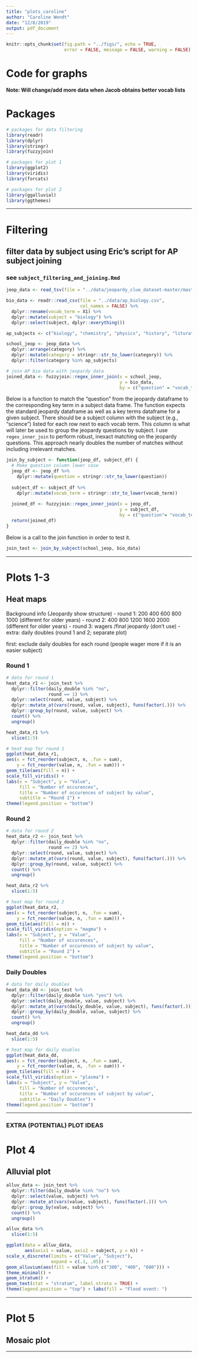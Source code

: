 ```yaml
---
title: "plots_caroline"
author: "Caroline Wendt"
date: "12/8/2019"
output: pdf_document
---
```


```r
knitr::opts_chunk$set(fig.path = "../figs/", echo = TRUE,
                      error = FALSE, message = FALSE, warning = FALSE)
```


# Code for graphs
**Note: Will change/add more data when Jacob obtains better vocab lists**


# Packages
```r
# packages for data filtering
library(readr)
library(dplyr)
library(stringr)
library(fuzzyjoin)

# packages for plot 1
library(ggplot2)
library(viridis)
library(forcats)

# packages for plot 2
library(ggalluvial)
library(ggthemes)
```

______________________________________________________________________________

# Filtering
## filter data by subject using Eric's script for AP subject joining
### see `subject_filtering_and_joining.Rmd`

```r
jeop_data <- read_tsv(file = "../data/jeopardy_clue_dataset-master/master_season1-35.tsv")

bio_data <- readr::read_csv(file = "../data/ap_biology.csv", 
                            col_names = FALSE) %>% 
  dplyr::rename(vocab_term = X1) %>% 
  dplyr::mutate(subject = "biology") %>% 
  dplyr::select(subject, dplyr::everything())
```

```r
ap_subjects <- c("biology", "chemistry", "physics", "history", "liturature")

school_jeop <- jeop_data %>% 
  dplyr::arrange(category) %>% 
  dplyr::mutate(category = stringr::str_to_lower(category)) %>% 
  dplyr::filter(category %in% ap_subjects)
``` 

```r
# join AP bio data with jeopardy data
joined_data <- fuzzyjoin::regex_inner_join(x = school_jeop, 
                                           y = bio_data, 
                                           by = c("question" = "vocab_term"))
```

Below is a function to match the "question" from the jeopardy dataframe to the corresponding key term in a subject data frame. The function expects the standard jeopardy dataframe as well as a key terms dataframe for a given subject. There should be a subject column with the subject (e.g., "science") listed for each row next to each vocab term. This column is what will later be used to group the jeopardy questions by subject. I use `regex_inner_join` to perform robust, inexact matching on the jeopardy questions. This approach nearly doubles the number of matches without including irrelevant matches.

```r
join_by_subject <- function(jeop_df, subject_df) {
  # Make question column lower case
  jeop_df <- jeop_df %>% 
    dplyr::mutate(question = stringr::str_to_lower(question))
  
  subject_df <- subject_df %>% 
    dplyr::mutate(vocab_term = stringr::str_to_lower(vocab_term))
  
  joined_df <- fuzzyjoin::regex_inner_join(x = jeop_df,
                                           y = subject_df,
                                           by = c("question"= "vocab_term"))
  return(joined_df)
}
```

Below is a call to the join function in order to test it.
```r
join_test <- join_by_subject(school_jeop, bio_data)
```

______________________________________________________________________________

# Plots 1-3
## Heat maps

Background info (Jeopardy show structure)
- round 1: 200 400 600 800 1000 (different for older years)
- round 2: 400 800 1200 1600 2000 (different for older years)
- round 3: wagers /final jeopardy (don't use)
- extra: daily doubles (round 1 and 2; separate plot)

first: exclude daily doubles for each round (people wager more if it is an easier subject)

### Round 1
```r
# data for round 1
heat_data_r1 <- join_test %>%
  dplyr::filter(daily_double %in% "no",
                round == 1) %>% 
  dplyr::select(round, value, subject) %>%
  dplyr::mutate_at(vars(round, value, subject), funs(factor(.))) %>% 
  dplyr::group_by(round, value, subject) %>%
  count() %>%
  ungroup()

heat_data_r1 %>% 
  slice(1:5)
```

```r
# heat map for round 1
ggplot(heat_data_r1,
aes(x = fct_reorder(subject, n, .fun = sum),
    y = fct_reorder(value, n, .fun = sum))) +
geom_tile(aes(fill = n)) +
scale_fill_viridis() +
labs(x = "Subject", y = "Value", 
     fill = "Number of occurences",
     title = "Number of occurences of subject by value",
     subtitle = "Round 1") +
theme(legend.position = "bottom")
```

### Round 2
```r
# data for round 2
heat_data_r2 <- join_test %>%
  dplyr::filter(daily_double %in% "no",
                round == 2) %>% 
  dplyr::select(round, value, subject) %>%
  dplyr::mutate_at(vars(round, value, subject), funs(factor(.))) %>% 
  dplyr::group_by(round, value, subject) %>%
  count() %>%
  ungroup()

heat_data_r2 %>% 
  slice(1:5)
```

```r
# heat map for round 2
ggplot(heat_data_r2,
aes(x = fct_reorder(subject, n, .fun = sum),
    y = fct_reorder(value, n, .fun = sum))) +
geom_tile(aes(fill = n)) +
scale_fill_viridis(option = "magma") +
labs(x = "Subject", y = "Value", 
     fill = "Number of occurences",
     title = "Number of occurences of subject by value",
     subtitle = "Round 2") +
theme(legend.position = "bottom")
```

### Daily Doubles
```r
# data for daily doubles
heat_data_dd <- join_test %>%
  dplyr::filter(daily_double %in% "yes") %>% 
  dplyr::select(daily_double, value, subject) %>%
  dplyr::mutate_at(vars(daily_double, value, subject), funs(factor(.))) %>% 
  dplyr::group_by(daily_double, value, subject) %>%
  count() %>%
  ungroup()

heat_data_dd %>% 
  slice(1:5)
```

```r
# heat map for daily doubles
ggplot(heat_data_dd,
aes(x = fct_reorder(subject, n, .fun = sum),
    y = fct_reorder(value, n, .fun = sum))) +
geom_tile(aes(fill = n)) +
scale_fill_viridis(option = "plasma") +
labs(x = "Subject", y = "Value", 
     fill = "Number of occurences",
     title = "Number of occurences of subject by value",
     subtitle = "Daily Doubles") +
theme(legend.position = "bottom")
```

______________________________________________________________________________


### EXTRA (POTENTIAL) PLOT IDEAS ###

# Plot 4
## Alluvial plot

```r
alluv_data <- join_test %>%
  dplyr::filter(daily_double %in% "no") %>% 
  dplyr::select(value, subject) %>%
  dplyr::mutate_at(vars(value, subject), funs(factor(.))) %>% 
  dplyr::group_by(value, subject) %>%
  count() %>%
  ungroup()

alluv_data %>% 
  slice(1:5)
```

```r
ggplot(data = alluv_data,
       aes(axis1 = value, axis2 = subject, y = n)) +
scale_x_discrete(limits = c("Value", "Subject"),
                 expand = c(.1, .05)) +
geom_alluvium(aes(fill = value %in% c("300", "400", "600"))) +
theme_minimal() + 
geom_stratum() +
geom_text(stat = "stratum", label.strata = TRUE) +
theme(legend.position = "top") + labs(fill = "Flood event: ")
```

______________________________________________________________________________

# Plot 5
## Mosaic plot




______________________________________________________________________________

